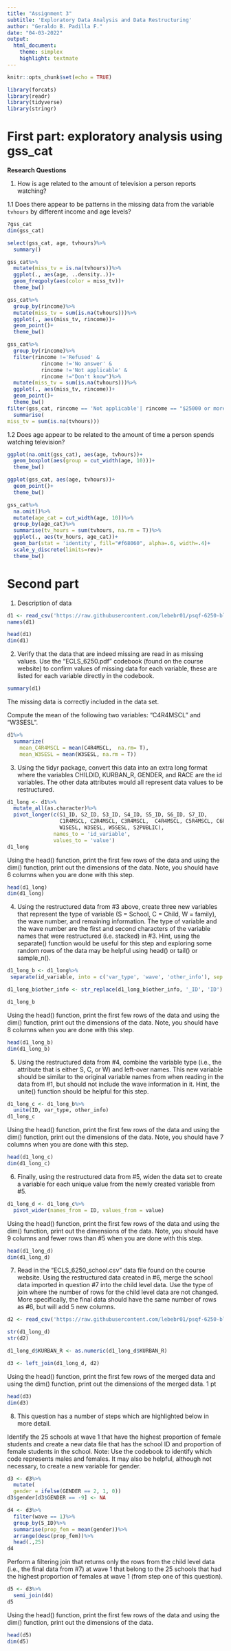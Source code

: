 ```yaml
---
title: "Assignment 3"
subtitle: 'Exploratory Data Analysis and Data Restructuring'
author: "Geraldo B. Padilla F."
date: "04-03-2022"
output:
  html_document:
    theme: simplex
    highlight: textmate
---
```


```r
knitr::opts_chunk$set(echo = TRUE)
```

```r
library(forcats)
library(readr)
library(tidyverse)
library(stringr)
```

# First part: exploratory analysis using gss_cat

__Research Questions__

1. How is age related to the amount of television a person reports watching?

1.1 Does there appear to be patterns in the missing data from the variable `tvhours` by different income and age levels?

```r

?gss_cat
dim(gss_cat)

select(gss_cat, age, tvhours)%>%
  summary()

gss_cat%>%
  mutate(miss_tv = is.na(tvhours))%>%
  ggplot(., aes(age, ..density..))+
  geom_freqpoly(aes(color = miss_tv))+
  theme_bw()

gss_cat%>%
  group_by(rincome)%>%
  mutate(miss_tv = sum(is.na(tvhours)))%>%
  ggplot(., aes(miss_tv, rincome))+
  geom_point()+
  theme_bw()

gss_cat%>%
  group_by(rincome)%>%
  filter(rincome !='Refused' &
           rincome !='No answer' &
           rincome !='Not applicable' &
           rincome !="Don't know")%>%
  mutate(miss_tv = sum(is.na(tvhours)))%>%
  ggplot(., aes(miss_tv, rincome))+
  geom_point()+
  theme_bw()
filter(gss_cat, rincome == 'Not applicable'| rincome == "$25000 or more")%>%
  summarise(
miss_tv = sum(is.na(tvhours)))
```

1.2 Does age appear to be related to the amount of time a person spends watching television?

```r
ggplot(na.omit(gss_cat), aes(age, tvhours))+
  geom_boxplot(aes(group = cut_width(age, 10)))+
  theme_bw()

ggplot(gss_cat, aes(age, tvhours))+
  geom_point()+
  theme_bw()

gss_cat%>%
  na.omit()%>%
  mutate(age_cat = cut_width(age, 10))%>%
  group_by(age_cat)%>%
  summarise(tv_hours = sum(tvhours, na.rm = T))%>%
  ggplot(., aes(tv_hours, age_cat))+
  geom_bar(stat = 'identity', fill="#f68060", alpha=.6, width=.4)+
  scale_y_discrete(limits=rev)+
  theme_bw()
```

# Second part

1. Description of data
```r
d1 <- read_csv('https://raw.githubusercontent.com/lebebr01/psqf-6250-blogdown/main/data/ECLS_6250.csv')
names(d1)
```

```r
head(d1)
dim(d1)
```

2. Verify that the data that are indeed missing are read in as missing values. Use the “ECLS_6250.pdf” codebook (found on the course website) to confirm values of missing data for each variable, these are listed for each variable directly in the codebook.

```r
summary(d1)
```

The missing data is correctly included in the data set.

Compute the mean of the following two variables: “C4R4MSCL” and “W3SESL”.

```r
d1%>%
  summarize(
    mean_C4R4MSCL = mean(C4R4MSCL,  na.rm= T),
    mean_W3SESL = mean(W3SESL, na.rm = T))
```

3. Using the tidyr package, convert this data into an extra long format where the variables CHILDID, KURBAN_R, GENDER, and RACE are the id variables. The other data attributes would all represent data values to be restructured.

```r
d1_long <- d1%>%
  mutate_all(as.character)%>%
  pivot_longer(c(S1_ID, S2_ID, S3_ID, S4_ID, S5_ID, S6_ID, S7_ID,
                 C1R4MSCL, C2R4MSCL, C3R4MSCL,  C4R4MSCL, C5R4MSCL, C6R4MSCL, C7R4MSCL,
                 W1SESL, W3SESL, W5SESL, S2PUBLIC),
               names_to = 'id_variable',
               values_to = 'value')
d1_long
```

Using the head() function, print the first few rows of the data and using the dim() function, print out the dimensions of the data. Note, you should have 6 columns when you are done with this step.

```r
head(d1_long)
dim(d1_long)
```

4. Using the restructured data from #3 above, create three new variables that represent the type of variable (S = School, C = Child, W = family), the wave number, and remaining information. The type of variable and the wave number are the first and second characters of the variable names that were restructured (i.e. stacked) in #3. Hint, using the separate() function would be useful for this step and exploring some random rows of the data may be helpful using head() or tail() or sample_n().

```r
d1_long_b <- d1_long%>%
 separate(id_variable, into = c('var_type', 'wave', 'other_info'), sep = c(1,2,9))

d1_long_b$other_info <- str_replace(d1_long_b$other_info, '_ID', 'ID')

d1_long_b
```

Using the head() function, print the first few rows of the data and using the dim() function, print out the dimensions of the data. Note, you should have 8 columns when you are done with this step.

```r
head(d1_long_b)
dim(d1_long_b)
```

5. Using the restructured data from #4, combine the variable type (i.e., the attribute that is either S, C, or W) and left-over names. This new variable should be similar to the original variable names from when reading in the data from #1, but should not include the wave information in it. Hint, the unite() function should be helpful for this step.

```r
d1_long_c <- d1_long_b%>%
  unite(ID, var_type, other_info)
d1_long_c
```

Using the head() function, print the first few rows of the data and using the dim() function, print out the dimensions of the data. Note, you should have 7 columns when you are done with this step.

```r
head(d1_long_c)
dim(d1_long_c)
```

6. Finally, using the restructured data from #5, widen the data set to create a variable for each unique value from the newly created variable from #5.

```r
d1_long_d <- d1_long_c%>%
  pivot_wider(names_from = ID, values_from = value)
```

Using the head() function, print the first few rows of the data and using the dim() function, print out the dimensions of the data. Note, you should have 9 columns and fewer rows than #5 when you are done with this step.

```r
head(d1_long_d)
dim(d1_long_d)
```

7. Read in the “ECLS_6250_school.csv” data file found on the course website. Using the restructured data created in #6, merge the school data imported in question #7 into the child level data. Use the type of join where the number of rows for the child level data are not changed. More specifically, the final data should have the same number of rows as #6, but will add 5 new columns.

```r
d2 <- read_csv('https://raw.githubusercontent.com/lebebr01/psqf-6250-blogdown/main/data/ECLS_6250_school.csv')
```

```r
str(d1_long_d)
str(d2)

d1_long_d$KURBAN_R <- as.numeric(d1_long_d$KURBAN_R)

d3 <- left_join(d1_long_d, d2)
```

Using the head() function, print the first few rows of the merged data and using the dim() function, print out the dimensions of the merged data. 1 pt

```r
head(d3)
dim(d3)
```

8. This question has a number of steps which are highlighted below in more detail.

Identify the 25 schools at wave 1 that have the highest proportion of female students and create a new data file that has the school ID and proportion of female students in the school. Note: Use the codebook to identify which code represents males and females. It may also be helpful, although not necessary, to create a new variable for gender.

```r
d3 <- d3%>%
  mutate(
  gender = ifelse(GENDER == 2, 1, 0))
d3$gender[d3$GENDER == -9] <- NA

d4 <- d3%>%
  filter(wave == 1)%>%
  group_by(S_ID)%>%
  summarise(prop_fem = mean(gender))%>%
  arrange(desc(prop_fem))%>%
  head(.,25)
d4
```

Perform a filtering join that returns only the rows from the child level data (i.e., the final data from #7) at wave 1 that belong to the 25 schools that had the highest proportion of females at wave 1 (from step one of this question).

```r
d5 <- d3%>%
  semi_join(d4)
d5
```

Using the head() function, print the first few rows of the data and using the dim() function, print out the dimensions of the data.

```r
head(d5)
dim(d5)
```